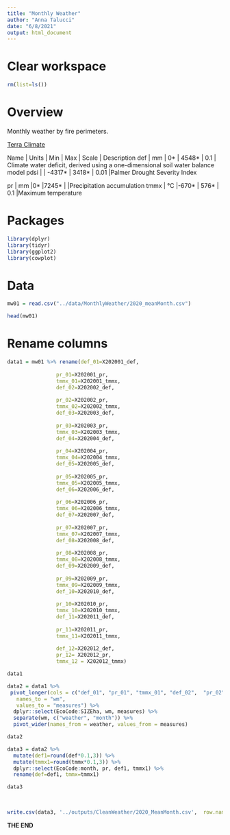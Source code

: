 ```yaml
---
title: "Monthly Weather"
author: "Anna Talucci"
date: "6/8/2021"
output: html_document
---
```


# Clear workspace

```r
rm(list=ls()) 
```


# Overview
Monthly weather by fire perimeters.

[Terra Climate](https://developers.google.com/earth-engine/datasets/catalog/IDAHO_EPSCOR_TERRACLIMATE#bands)

Name    |	Units   |	Min	  |  Max   |	Scale	    | Description
def	    |   mm	  |   0*  |  4548* |	0.1	      | Climate water deficit, derived using a one-dimensional soil water balance model
pdsi    |		       | -4317*	| 3418*	| 0.01	     |Palmer Drought Severity Index

pr      |	mm	    |0*	      |7245*	|	         |Precipitation accumulation
tmmx	 |  °C	    |-670*	  | 576*	| 0.1	     |Maximum temperature

# Packages


```r

library(dplyr)
library(tidyr)
library(ggplot2)
library(cowplot)

```




# Data 

```r
mw01 = read.csv("../data/MonthlyWeather/2020_meanMonth.csv") 
```

```r
head(mw01)

```


# Rename columns

```r
data1 = mw01 %>% rename(def_01=X202001_def, 
           
                pr_01=X202001_pr, 
                tmmx_01=X202001_tmmx, 
                def_02=X202002_def, 
           
                pr_02=X202002_pr, 
                tmmx_02=X202002_tmmx, 
                def_03=X202003_def, 
            
                pr_03=X202003_pr, 
                tmmx_03=X202003_tmmx,
                def_04=X202004_def, 
          
                pr_04=X202004_pr, 
                tmmx_04=X202004_tmmx,
                def_05=X202005_def, 
       
                pr_05=X202005_pr, 
                tmmx_05=X202005_tmmx,
                def_06=X202006_def, 
         
                pr_06=X202006_pr, 
                tmmx_06=X202006_tmmx,
                def_07=X202007_def, 
             
                pr_07=X202007_pr, 
                tmmx_07=X202007_tmmx,
                def_08=X202008_def, 
               
                pr_08=X202008_pr, 
                tmmx_08=X202008_tmmx,
                def_09=X202009_def, 
               
                pr_09=X202009_pr, 
                tmmx_09=X202009_tmmx,
                def_10=X202010_def, 
                 
                pr_10=X202010_pr, 
                tmmx_10=X202010_tmmx,
                def_11=X202011_def, 
                 
                pr_11=X202011_pr, 
                tmmx_11=X202011_tmmx,
                
                def_12=X202012_def,
                pr_12= X202012_pr,
                tmmx_12 = X202012_tmmx) 

data1
```

```r
data2 = data1 %>%
 pivot_longer(cols = c("def_01", "pr_01", "tmmx_01", "def_02",  "pr_02" ,"tmmx_02", "def_03",  "pr_03", "tmmx_03","def_04",  "pr_04", "tmmx_04", "def_05", "pr_05", "tmmx_05", "def_06", "pr_06",  "tmmx_06", "def_07", "pr_07", "tmmx_07", "def_08", "pr_08",  "tmmx_08", "def_09", "pr_09", "tmmx_09","def_10", "pr_10", "tmmx_10", "def_11",  "pr_11","tmmx_11", "def_12",  "pr_12","tmmx_12")  ,
   names_to = "wm",
   values_to = "measures") %>%
  dplyr::select(EcoCode:SIZEha, wm, measures) %>%
  separate(wm, c("weather", "month")) %>%
  pivot_wider(names_from = weather, values_from = measures)

data2
```

```r
data3 = data2 %>%
  mutate(def1=round(def*0.1,3)) %>%
  mutate(tmmx1=round(tmmx*0.1,3)) %>%
  dplyr::select(EcoCode:month, pr, def1, tmmx1) %>%
  rename(def=def1, tmmx=tmmx1)

data3
  
   
```


```r
write.csv(data3, '../outputs/CleanWeather/2020_MeanMonth.csv',  row.names = FALSE)
```


**THE END**